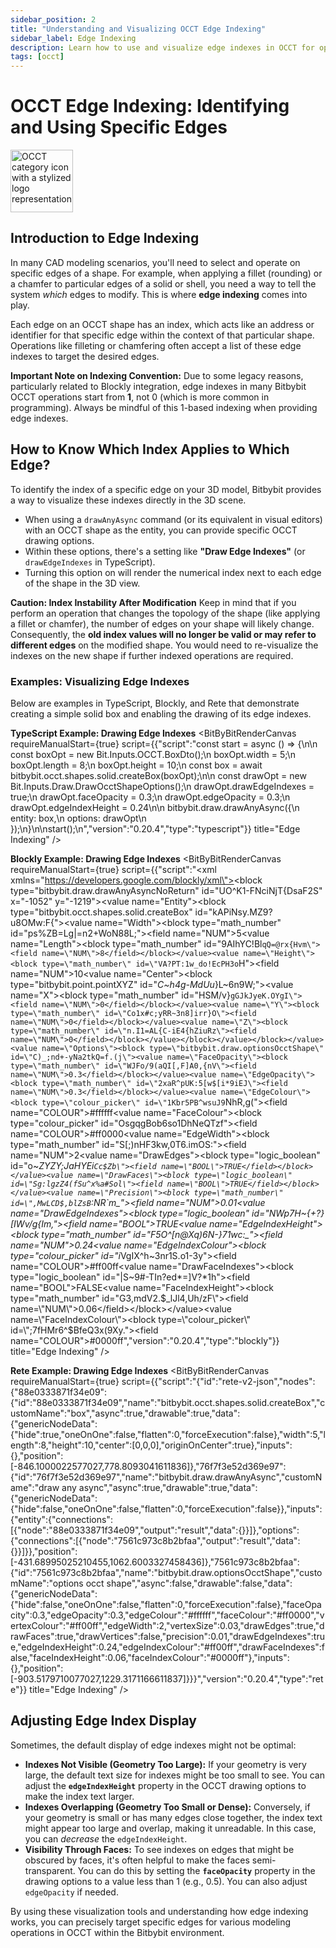 ```yaml
---
sidebar_position: 2
title: "Understanding and Visualizing OCCT Edge Indexing"
sidebar_label: Edge Indexing
description: Learn how to use and visualize edge indexes in OCCT for operations like filleting or chamfering specific edges, and how to adjust their display in Bitbybit.
tags: [occt]
---
```


# OCCT Edge Indexing: Identifying and Using Specific Edges

<img 
  src="https://s.bitbybit.dev/assets/icons/white/occt-icon.svg" 
  alt="OCCT category icon with a stylized logo representation" 
  width="100"
  title="OCCT category icon" />

## Introduction to Edge Indexing

In many CAD modeling scenarios, you'll need to select and operate on specific edges of a shape. For example, when applying a fillet (rounding) or a chamfer to particular edges of a solid or shell, you need a way to tell the system *which* edges to modify. This is where **edge indexing** comes into play.

Each edge on an OCCT shape has an index, which acts like an address or identifier for that specific edge within the context of that particular shape. Operations like filleting or chamfering often accept a list of these edge indexes to target the desired edges.

**Important Note on Indexing Convention:**
Due to some legacy reasons, particularly related to Blockly integration, edge indexes in many Bitbybit OCCT operations start from **1**, not 0 (which is more common in programming). Always be mindful of this 1-based indexing when providing edge indexes.

## How to Know Which Index Applies to Which Edge?

To identify the index of a specific edge on your 3D model, Bitbybit provides a way to visualize these indexes directly in the 3D scene.

*   When using a `drawAnyAsync` command (or its equivalent in visual editors) with an OCCT shape as the entity, you can provide specific OCCT drawing options.
*   Within these options, there's a setting like **"Draw Edge Indexes"** (or `drawEdgeIndexes` in TypeScript).
*   Turning this option on will render the numerical index next to each edge of the shape in the 3D view.

**Caution: Index Instability After Modification**
Keep in mind that if you perform an operation that changes the topology of the shape (like applying a fillet or chamfer), the number of edges on your shape will likely change. Consequently, the **old index values will no longer be valid or may refer to different edges** on the modified shape. You would need to re-visualize the indexes on the new shape if further indexed operations are required.

### Examples: Visualizing Edge Indexes

Below are examples in TypeScript, Blockly, and Rete that demonstrate creating a simple solid box and enabling the drawing of its edge indexes.

**TypeScript Example: Drawing Edge Indexes**
<BitByBitRenderCanvas
  requireManualStart={true}
  script={{"script":"const start = async () => {\n\n    const boxOpt = new Bit.Inputs.OCCT.BoxDto();\n    boxOpt.width = 5;\n    boxOpt.length = 8;\n    boxOpt.height = 10;\n    const box = await bitbybit.occt.shapes.solid.createBox(boxOpt);\n\n    const drawOpt = new Bit.Inputs.Draw.DrawOcctShapeOptions();\n    drawOpt.drawEdgeIndexes = true;\n    drawOpt.faceOpacity = 0.3;\n    drawOpt.edgeOpacity = 0.3;\n    drawOpt.edgeIndexHeight = 0.24\n\n    bitbybit.draw.drawAnyAsync({\n        entity: box,\n        options: drawOpt\n    });\n}\n\nstart();\n","version":"0.20.4","type":"typescript"}}
  title="Edge Indexing"
/>

**Blockly Example: Drawing Edge Indexes**
<BitByBitRenderCanvas
  requireManualStart={true}
  script={{"script":"<xml xmlns=\"https://developers.google.com/blockly/xml\"><block type=\"bitbybit.draw.drawAnyAsyncNoReturn\" id=\"UO^K1-FNciNjT{DsaF2S\" x=\"-1052\" y=\"-1219\"><value name=\"Entity\"><block type=\"bitbybit.occt.shapes.solid.createBox\" id=\"kAPiNsy.MZ9?u8OMw:F{\"><value name=\"Width\"><block type=\"math_number\" id=\"ps%ZB=Lg|=n2+WoN88L;\"><field name=\"NUM\">5</field></block></value><value name=\"Length\"><block type=\"math_number\" id=\"9AIhYC!Bl`qQ=@rx{Hvm\"><field name=\"NUM\">8</field></block></value><value name=\"Height\"><block type=\"math_number\" id=\"VA?PT:1w_do!EcPH3o`H\"><field name=\"NUM\">10</field></block></value><value name=\"Center\"><block type=\"bitbybit.point.pointXYZ\" id=\"*C~h4g-MdUu*}L~6n9W;\"><value name=\"X\"><block type=\"math_number\" id=\"HSM/v}`gGJkJyeK.OYgI\"><field name=\"NUM\">0</field></block></value><value name=\"Y\"><block type=\"math_number\" id=\"Co1x#c;yRR~3n8]irr}O\"><field name=\"NUM\">0</field></block></value><value name=\"Z\"><block type=\"math_number\" id=\"n.I1=AL{C-iE4{hZiuRz\"><field name=\"NUM\">0</field></block></value></block></value></block></value><value name=\"Options\"><block type=\"bitbybit.draw.optionsOcctShape\" id=\"C)_;nd+-yNa2tkQ=f.(j\"><value name=\"FaceOpacity\"><block type=\"math_number\" id=\"WJFo/9(aQI[,F]A0,{nV\"><field name=\"NUM\">0.3</field></block></value><value name=\"EdgeOpacity\"><block type=\"math_number\" id=\"2xaR^pUK:5[w$[i*9iEJ\"><field name=\"NUM\">0.3</field></block></value><value name=\"EdgeColour\"><block type=\"colour_picker\" id=\"1Kbr5PB^wsuJ9`NhR,g(\"><field name=\"COLOUR\">#ffffff</field></block></value><value name=\"FaceColour\"><block type=\"colour_picker\" id=\"OsgqgBob6so1DhNeQTzf\"><field name=\"COLOUR\">#ff0000</field></block></value><value name=\"EdgeWidth\"><block type=\"math_number\" id=\"S[;)nHF3kw,0T6.imOS:\"><field name=\"NUM\">2</field></block></value><value name=\"DrawEdges\"><block type=\"logic_boolean\" id=\"o~*ZYZY;JaHYEi`Cc$Zb\"><field name=\"BOOL\">TRUE</field></block></value><value name=\"DrawFaces\"><block type=\"logic_boolean\" id=\"Sg:lgzZ4(fSu^x%a#Sol\"><field name=\"BOOL\">TRUE</field></block></value><value name=\"Precision\"><block type=\"math_number\" id=\",MwLCD$,blZsB`:NR`m_\"><field name=\"NUM\">0.01</field></block></value><value name=\"DrawEdgeIndexes\"><block type=\"logic_boolean\" id=\"NWp7H~{+?}[IWv/g{Im,\"><field name=\"BOOL\">TRUE</field></block></value><value name=\"EdgeIndexHeight\"><block type=\"math_number\" id=\"F5O^[n@Xq)6N-}71wc:_\"><field name=\"NUM\">0.24</field></block></value><value name=\"EdgeIndexColour\"><block type=\"colour_picker\" id=\"i*VgIX^h~3nr1S.o1-3y\"><field name=\"COLOUR\">#ff00ff</field></block></value><value name=\"DrawFaceIndexes\"><block type=\"logic_boolean\" id=\"|S~9#-TIn?ed*=]V?*1h\"><field name=\"BOOL\">FALSE</field></block></value><value name=\"FaceIndexHeight\"><block type=\"math_number\" id=\"G3,mdV2.$_lJl4,Uh/zF\"><field name=\"NUM\">0.06</field></block></value><value name=\"FaceIndexColour\"><block type=\"colour_picker\" id=\";7fHMr6^$BfeQ3x(9Xy.\"><field name=\"COLOUR\">#0000ff</field></block></value></block></value></block></xml>","version":"0.20.4","type":"blockly"}}
  title="Edge Indexing"
/>

**Rete Example: Drawing Edge Indexes**
<BitByBitRenderCanvas
  requireManualStart={true}
  script={{"script":"{\"id\":\"rete-v2-json\",\"nodes\":{\"88e0333871f34e09\":{\"id\":\"88e0333871f34e09\",\"name\":\"bitbybit.occt.shapes.solid.createBox\",\"customName\":\"box\",\"async\":true,\"drawable\":true,\"data\":{\"genericNodeData\":{\"hide\":true,\"oneOnOne\":false,\"flatten\":0,\"forceExecution\":false},\"width\":5,\"length\":8,\"height\":10,\"center\":[0,0,0],\"originOnCenter\":true},\"inputs\":{},\"position\":[-846.1000022577027,778.8093041611836]},\"76f7f3e52d369e97\":{\"id\":\"76f7f3e52d369e97\",\"name\":\"bitbybit.draw.drawAnyAsync\",\"customName\":\"draw any async\",\"async\":true,\"drawable\":true,\"data\":{\"genericNodeData\":{\"hide\":false,\"oneOnOne\":false,\"flatten\":0,\"forceExecution\":false}},\"inputs\":{\"entity\":{\"connections\":[{\"node\":\"88e0333871f34e09\",\"output\":\"result\",\"data\":{}}]},\"options\":{\"connections\":[{\"node\":\"7561c973c8b2bfaa\",\"output\":\"result\",\"data\":{}}]}},\"position\":[-431.68995025210455,1062.6003327458436]},\"7561c973c8b2bfaa\":{\"id\":\"7561c973c8b2bfaa\",\"name\":\"bitbybit.draw.optionsOcctShape\",\"customName\":\"options occt shape\",\"async\":false,\"drawable\":false,\"data\":{\"genericNodeData\":{\"hide\":false,\"oneOnOne\":false,\"flatten\":0,\"forceExecution\":false},\"faceOpacity\":0.3,\"edgeOpacity\":0.3,\"edgeColour\":\"#ffffff\",\"faceColour\":\"#ff0000\",\"vertexColour\":\"#ff00ff\",\"edgeWidth\":2,\"vertexSize\":0.03,\"drawEdges\":true,\"drawFaces\":true,\"drawVertices\":false,\"precision\":0.01,\"drawEdgeIndexes\":true,\"edgeIndexHeight\":0.24,\"edgeIndexColour\":\"#ff00ff\",\"drawFaceIndexes\":false,\"faceIndexHeight\":0.06,\"faceIndexColour\":\"#0000ff\"},\"inputs\":{},\"position\":[-903.5179710077027,1229.3171166611837]}}}","version":"0.20.4","type":"rete"}}
  title="Edge Indexing"
/>


## Adjusting Edge Index Display

Sometimes, the default display of edge indexes might not be optimal:

*   **Indexes Not Visible (Geometry Too Large):** If your geometry is very large, the default text size for indexes might be too small to see. You can adjust the **`edgeIndexHeight`** property in the OCCT drawing options to make the index text larger.
*   **Indexes Overlapping (Geometry Too Small or Dense):** Conversely, if your geometry is small or has many edges close together, the index text might appear too large and overlap, making it unreadable. In this case, you can *decrease* the `edgeIndexHeight`.
*   **Visibility Through Faces:** To see indexes on edges that might be obscured by faces, it's often helpful to make the faces semi-transparent. You can do this by setting the **`faceOpacity`** property in the drawing options to a value less than 1 (e.g., 0.5). You can also adjust `edgeOpacity` if needed.

By using these visualization tools and understanding how edge indexing works, you can precisely target specific edges for various modeling operations in OCCT within the Bitbybit environment.